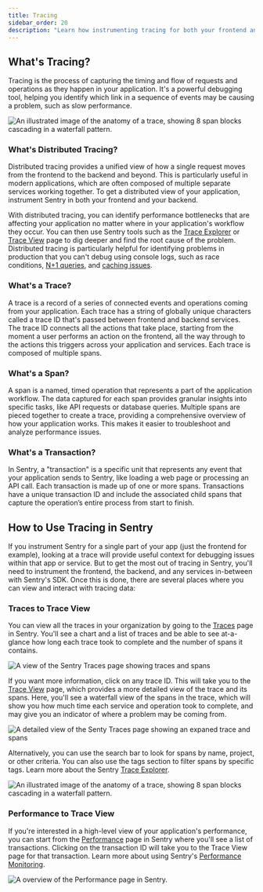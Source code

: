 ```yaml
---
title: Tracing
sidebar_order: 20
description: "Learn how instrumenting tracing for both your frontend and backend can help identify and debug application performance issues. Distributed tracing will allow you to see the impact of errors across your full stack and microservices."
---
```


## What's Tracing?

Tracing is the process of capturing the timing and flow of requests and operations as they happen in your application. It's a powerful debugging tool, helping you identify which link in a sequence of events may be causing a problem, such as slow performance.

![An illustrated image of the anatomy of a trace, showing 8 span blocks cascading in a waterfall pattern.](./img/The-anatomy-of-a-trace.png)

### What's Distributed Tracing?

Distributed tracing provides a unified view of how a single request moves from the frontend to the backend and beyond. This is particularly useful in modern applications, which are often composed of multiple separate services working together. To get a distributed view of your application, instrument Sentry in both your frontend and your backend.

With distributed tracing, you can identify performance bottlenecks that are affecting your application no matter where in your application's workflow they occur. You can then use Sentry tools such as the [Trace Explorer](/product/explore/traces/) or [Trace View](/concepts/key-terms/tracing/trace-view/) page to dig deeper and find the root cause of the problem. Distributed tracing is particularly helpful for identifying problems in production that you can't debug using console logs, such as race conditions, [N+1 queries](/product/issues/issue-details/performance-issues/n-one-queries/), and [caching issues](/product/insights/caches/).

### What's a Trace?

A trace is a record of a series of connected events and operations coming from your application. Each trace has a string of globally unique characters called a trace ID that's passed between frontend and backend services. The trace ID connects all the actions that take place, starting from the moment a user performs an action on the frontend, all the way through to the actions this triggers across your application and services. Each trace is composed of multiple spans.

### What's a Span?
A span is a named, timed operation that represents a part of the application workflow. The data captured for each span provides granular insights into specific tasks, like API requests or database queries. Multiple spans are pieced together to create a trace, providing a comprehensive overview of how your application works. This makes it easier to troubleshoot and analyze performance issues.

### What's a Transaction?

In Sentry, a "transaction" is a specific unit that represents any event that your application sends to Sentry, like loading a web page or processing an API call. Each transaction is made up of one or more spans. Transactions have a unique transaction ID and include the associated child spans that capture the operation’s entire process from start to finish.

## How to Use Tracing in Sentry

If you instrument Sentry for a single part of your app (just the frontend for example), looking at a trace will provide useful context for debugging issues within that app or service. But to get the most out of tracing in Sentry, you'll need to instrument the frontend, the backend, and any services in-between with Sentry's SDK. Once this is done, there are several places where you can view and interact with tracing data:

### Traces to Trace View

You can view all the traces in your organization by going to the [Traces](https://sentry.io/orgredirect/organizations/:orgslug/traces/) page in Sentry. You'll see a chart and a list of traces and be able to see at-a-glance how long each trace took to complete and the number of spans it contains.

![A view of the Sentry Traces page showing traces and spans](./img/Traces-page.png)

If you want more information, click on any trace ID. This will take you to the [Trace View](/concepts/key-terms/tracing/trace-view/) page, which provides a more detailed view of the trace and its spans. Here, you'll see a waterfall view of the spans in the trace, which will show you how much time each service and operation took to complete, and may give you an indicator of where a problem may be coming from. 

![A detailed view of the Senty Traces page showing an expaned trace and spans](./img/Trace-view-page.png)

Alternatively, you can use the search bar to look for spans by name, project, or other criteria. You can also use the tags section to filter spans by specific tags. Learn more about the Sentry [Trace Explorer](/product/explore/traces/).

![An illustrated image of the anatomy of a trace, showing 8 span blocks cascading in a waterfall pattern.](./img/Traces-details-page.png)

### Performance to Trace View

If you're interested in a high-level view of your application's performance, you can start from the [Performance](https://sentry.io/orgredirect/organizations/:orgslug/performance/) page in Sentry where you'll see a list of transactions. Clicking on the transaction ID will take you to the Trace View page for that transaction. Learn more about using Sentry's [Performance Monitoring](/product/performance/).

![A overview of the Performance page in Sentry.](./img/Performance-page.png)
